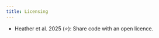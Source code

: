 ```yaml
---
title: Licensing
---
```


:::{.guidelines}
* Heather et al. 2025 (⭐): Share code with an open licence.
:::

